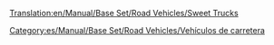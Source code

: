 [[Translation:en/Manual/Base Set/Road Vehicles/Sweet Trucks]]

{{es/Manual/Base Set/Road Vehicles/Vehículo de carretera|nombre    = Camión de Dulces MightyMover
  |imagen    = en/Archive/Old 32bpp/MightyMover Sweet.png
  |precio    = 9.594 € (4,797 £)
  |velocidad = 48 km/h (30 mph)
  |coste     = 842 € (421 £)
  |diseño    = 1936
  |duración  = 15
  |capacidad = 17 bolsas de [[es/Manual/Base Set/Cargos/Dulces|dulces]] 
}}
{{es/Manual/Base Set/Road Vehicles/Vehículo de carretera|nombre    = Camión de Dulces Powernaught
  |imagen    = en/Archive/Old 32bpp/Powernaught Sweet.png
  |precio    = 12.054 € (6.027 £)
  |velocidad = 88 km/h (55 mph)
  |coste     = 1.574 € (787 £)
  |diseño    = 1979
  |duración  = 15
  |capacidad = 19 bolsas de dulces
}}
{{es/Manual/Base Set/Road Vehicles/Vehículo de carretera|nombre    = Camión de Dulces Wizzowow
  |imagen    = en/Archive/Old 32bpp/Wizzow Sweet.png
  |precio    = 12.874 € (6.437 £)
  |velocidad = 112 km/h (70 mph)
  |coste     = 2.250 € (1.125 £)
  |diseño    = 2017
  |duración  = 15
  |capacidad = 22 bolsas de dulces
}}


[[Category:es/Manual/Base Set/Road Vehicles/Vehículos de carretera]]